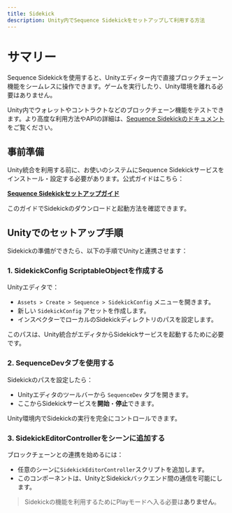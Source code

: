 ```yaml
---
title: Sidekick
description: Unity内でSequence Sidekickをセットアップして利用する方法
---
```


# サマリー
Sequence Sidekickを使用すると、Unityエディター内で直接ブロックチェーン機能をシームレスに操作できます。ゲームを実行したり、Unity環境を離れる必要はありません。

Unity内でウォレットやコントラクトなどのブロックチェーン機能をテストできます。より高度な利用方法やAPIの詳細は、[Sequence Sidekickのドキュメント](https://docs.sequence.xyz/solutions/sidekick/overview)をご覧ください。

## 事前準備
Unity統合を利用する前に、お使いのシステムにSequence Sidekickサービスをインストール・設定する必要があります。公式ガイドはこちら：

**[Sequence Sidekickセットアップガイド](https://docs.sequence.xyz/solutions/sidekick/overview)**

このガイドでSidekickのダウンロードと起動方法を確認できます。

## Unityでのセットアップ手順
Sidekickの準備ができたら、以下の手順でUnityと連携させます：

### 1. SidekickConfig ScriptableObjectを作成する
Unityエディタで：
- `Assets > Create > Sequence > SidekickConfig` メニューを開きます。
- 新しい `SidekickConfig` アセットを作成します。
- インスペクターでローカルのSidekickディレクトリのパスを設定します。

このパスは、Unity統合がエディタからSidekickサービスを起動するために必要です。

### 2. SequenceDevタブを使用する
Sidekickのパスを設定したら：
- Unityエディタのツールバーから `SequenceDev` タブを開きます。
- ここからSidekickサービスを**開始**・**停止**できます。

Unity環境内でSidekickの実行を完全にコントロールできます。

### 3. SidekickEditorControllerをシーンに追加する
ブロックチェーンとの連携を始めるには：
- 任意のシーンに`SidekickEditorController`スクリプトを追加します。
- このコンポーネントは、UnityとSidekickバックエンド間の通信を可能にします。

> Sidekickの機能を利用するためにPlayモードへ入る必要は**ありません**。